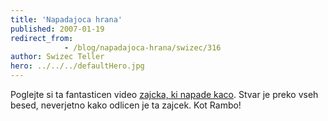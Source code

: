 ```yaml
---
title: 'Napadajoca hrana'
published: 2007-01-19
redirect_from: 
            - /blog/napadajoca-hrana/swizec/316
author: Swizec Teller
hero: ../../../defaultHero.jpg
---
```

Poglejte si ta fantasticen video [zajcka, ki napade kaco](http://www.chilloutzone.de/files/07010804.html). Stvar je preko vseh besed, neverjetno kako odlicen je ta zajcek. Kot Rambo!